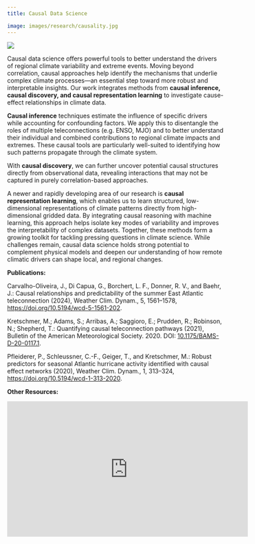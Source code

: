 ```yaml
---
title: Causal Data Science 

image: images/research/causality.jpg
---
```



![](/images/research/causality.jpg)


Causal data science offers powerful tools to better understand the drivers of regional climate variability and extreme events. Moving beyond correlation, causal approaches help identify the mechanisms that underlie complex climate processes—an essential step toward more robust and interpretable insights. Our work integrates methods from **causal inference, causal discovery, and causal representation learning** to investigate cause-effect relationships in climate data.


**Causal inference** techniques estimate the influence of specific drivers while accounting for confounding factors. We apply this to disentangle the roles of multiple teleconnections (e.g. ENSO, MJO) and to better understand their individual and combined contributions to regional climate impacts and extremes. These causal tools are particularly well-suited to identifying how such patterns propagate through the climate system. 


With **causal discovery**, we can further uncover potential causal structures directly from observational data, revealing interactions that may not be captured in purely correlation-based approaches. 

A newer and rapidly developing area of our research is **causal representation learning**, which enables us to learn structured, low-dimensional representations of climate patterns directly from high-dimensional gridded data. By integrating causal reasoning with machine learning, this approach helps isolate key modes of variability and improves the interpretability of complex datasets.
Together, these methods form a growing toolkit for tackling pressing questions in climate science. While challenges remain, causal data science holds strong potential to complement physical models and deepen our understanding of how remote climatic drivers can shape local, and regional changes.


**Publications:**


Carvalho-Oliveira, J., Di Capua, G., Borchert, L. F., Donner, R. V., and Baehr, J.: Causal relationships and predictability of the summer East Atlantic teleconnection (2024), Weather Clim. Dynam., 5, 1561–1578, [https://doi.org/10.5194/wcd-5-1561-202](https://doi.org/10.5194/wcd-5-1561-2024).

Kretschmer, M.; Adams, S.; Arribas, A.; Saggioro, E.; Prudden, R.; Robinson, N.; Shepherd, T.: Quantifying causal teleconnection pathways (2021), Bulletin of the American Meteorological Society. 2020. DOI: [10.1175/BAMS-D-20-0117.1](10.1175/BAMS-D-20-0117.1).

Pfleiderer, P., Schleussner, C.-F., Geiger, T., and Kretschmer, M.: Robust predictors for seasonal Atlantic hurricane activity identified with causal effect networks (2020), Weather Clim. Dynam., 1, 313–324, [https://doi.org/10.5194/wcd-1-313-2020](https://doi.org/10.5194/wcd-1-313-2020).


**Other Resources:**



::: {.center}
<iframe width="560" height="315"
  src="https://www.youtube.com/watch?v=CRrDqhA27gY"
  title="YouTube video player"
  frameborder="0"
  allow="accelerometer; autoplay; clipboard-write; encrypted-media; gyroscope; picture-in-picture"
  allowfullscreen>
</iframe>
:::
